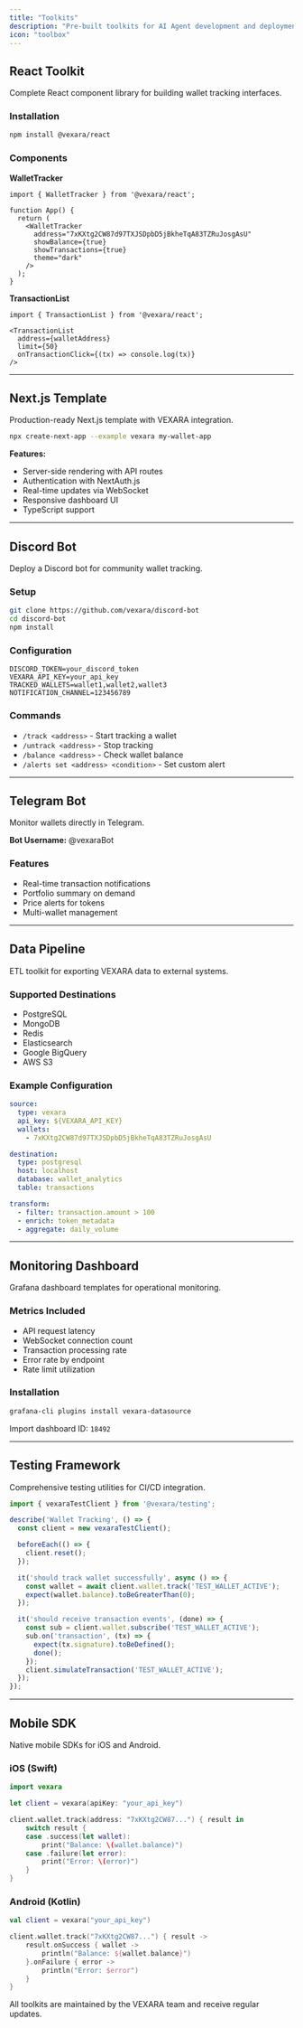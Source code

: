 ```yaml
---
title: "Toolkits"
description: "Pre-built toolkits for AI Agent development and deployment"
icon: "toolbox"
---
```


## React Toolkit

Complete React component library for building wallet tracking interfaces.

### Installation

```bash path=null start=null
npm install @vexara/react
```

### Components

**WalletTracker**
```tsx path=null start=null
import { WalletTracker } from '@vexara/react';

function App() {
  return (
    <WalletTracker
      address="7xKXtg2CW87d97TXJSDpbD5jBkheTqA83TZRuJosgAsU"
      showBalance={true}
      showTransactions={true}
      theme="dark"
    />
  );
}
```

**TransactionList**
```tsx path=null start=null
import { TransactionList } from '@vexara/react';

<TransactionList
  address={walletAddress}
  limit={50}
  onTransactionClick={(tx) => console.log(tx)}
/>
```

---

## Next.js Template

Production-ready Next.js template with VEXARA integration.

```bash path=null start=null
npx create-next-app --example vexara my-wallet-app
```

**Features:**
- Server-side rendering with API routes
- Authentication with NextAuth.js
- Real-time updates via WebSocket
- Responsive dashboard UI
- TypeScript support

---

## Discord Bot

Deploy a Discord bot for community wallet tracking.

### Setup

```bash path=null start=null
git clone https://github.com/vexara/discord-bot
cd discord-bot
npm install
```

### Configuration

```env path=null start=null
DISCORD_TOKEN=your_discord_token
VEXARA_API_KEY=your_api_key
TRACKED_WALLETS=wallet1,wallet2,wallet3
NOTIFICATION_CHANNEL=123456789
```

### Commands

- `/track <address>` - Start tracking a wallet
- `/untrack <address>` - Stop tracking
- `/balance <address>` - Check wallet balance
- `/alerts set <address> <condition>` - Set custom alert

---

## Telegram Bot

Monitor wallets directly in Telegram.

**Bot Username:** @vexaraBot

### Features

- Real-time transaction notifications
- Portfolio summary on demand
- Price alerts for tokens
- Multi-wallet management

---

## Data Pipeline

ETL toolkit for exporting VEXARA data to external systems.

### Supported Destinations

- PostgreSQL
- MongoDB
- Redis
- Elasticsearch
- Google BigQuery
- AWS S3

### Example Configuration

```yaml path=null start=null
source:
  type: vexara
  api_key: ${VEXARA_API_KEY}
  wallets:
    - 7xKXtg2CW87d97TXJSDpbD5jBkheTqA83TZRuJosgAsU

destination:
  type: postgresql
  host: localhost
  database: wallet_analytics
  table: transactions

transform:
  - filter: transaction.amount > 100
  - enrich: token_metadata
  - aggregate: daily_volume
```

---

## Monitoring Dashboard

Grafana dashboard templates for operational monitoring.

### Metrics Included

- API request latency
- WebSocket connection count
- Transaction processing rate
- Error rate by endpoint
- Rate limit utilization

### Installation

```bash path=null start=null
grafana-cli plugins install vexara-datasource
```

Import dashboard ID: `18492`

---

## Testing Framework

Comprehensive testing utilities for CI/CD integration.

```typescript path=null start=null
import { vexaraTestClient } from '@vexara/testing';

describe('Wallet Tracking', () => {
  const client = new vexaraTestClient();

  beforeEach(() => {
    client.reset();
  });

  it('should track wallet successfully', async () => {
    const wallet = await client.wallet.track('TEST_WALLET_ACTIVE');
    expect(wallet.balance).toBeGreaterThan(0);
  });

  it('should receive transaction events', (done) => {
    const sub = client.wallet.subscribe('TEST_WALLET_ACTIVE');
    sub.on('transaction', (tx) => {
      expect(tx.signature).toBeDefined();
      done();
    });
    client.simulateTransaction('TEST_WALLET_ACTIVE');
  });
});
```

---

## Mobile SDK

Native mobile SDKs for iOS and Android.

### iOS (Swift)

```swift path=null start=null
import vexara

let client = vexara(apiKey: "your_api_key")

client.wallet.track(address: "7xKXtg2CW87...") { result in
    switch result {
    case .success(let wallet):
        print("Balance: \(wallet.balance)")
    case .failure(let error):
        print("Error: \(error)")
    }
}
```

### Android (Kotlin)

```kotlin path=null start=null
val client = vexara("your_api_key")

client.wallet.track("7xKXtg2CW87...") { result ->
    result.onSuccess { wallet ->
        println("Balance: ${wallet.balance}")
    }.onFailure { error ->
        println("Error: $error")
    }
}
```

<Info>
All toolkits are maintained by the VEXARA team and receive regular updates.
</Info>
